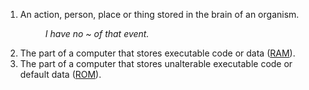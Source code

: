 #An action, person, place or thing stored in the brain of an organism.
#:''I have no ~ of that event.''
#The part of a computer that stores executable code or data ([[RAM]]).
#The part of a computer that stores unalterable executable code or default data ([[ROM]]).